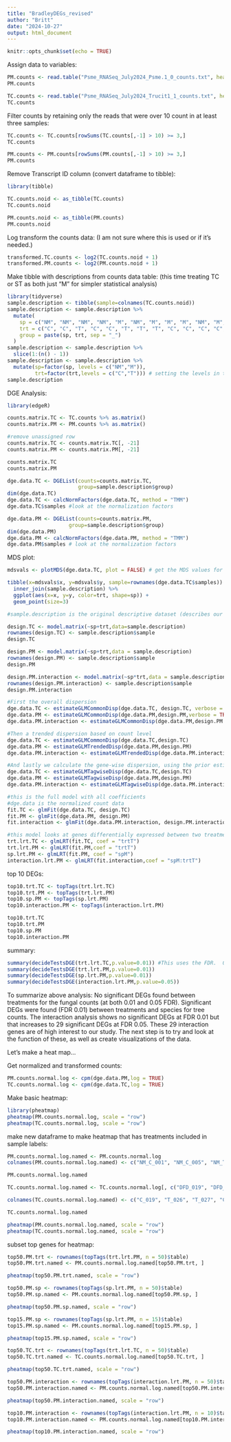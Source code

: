 ```yaml
---
title: "BradleyDEGs_revised"
author: "Britt"
date: "2024-10-27"
output: html_document
---
```


```r
knitr::opts_chunk$set(echo = TRUE)
```

Assign data to variables:

```r
PM.counts <- read.table("Psme_RNASeq_July2024_Psme.1_0_counts.txt", header = TRUE) 
PM.counts

TC.counts <- read.table("Psme_RNASeq_July2024_Trucit1_1_counts.txt", header = TRUE) 
TC.counts
```
Filter counts by retaining only the reads that were over 10 count in at least three samples:

```r
TC.counts <- TC.counts[rowSums(TC.counts[,-1] > 10) >= 3,]
TC.counts

PM.counts <- PM.counts[rowSums(PM.counts[,-1] > 10) >= 3,]
PM.counts
```

Remove Transcript ID column (convert dataframe to tibble):

```r
library(tibble)

TC.counts.noid <- as_tibble(TC.counts)
TC.counts.noid

PM.counts.noid <- as_tibble(PM.counts)
PM.counts.noid
```

Log transform the counts data: (I am not sure where this is used or if it's needed.)

```r
transformed.TC.counts <- log2(TC.counts.noid + 1) 
transformed.PM.counts <- log2(PM.counts.noid + 1)
```

Make tibble with descriptions from counts data table: (this time treating TC or ST as both just "M" for simpler statistical analysis)

```r
library(tidyverse)
sample.description <- tibble(sample=colnames(TC.counts.noid))
sample.description <- sample.description %>%
  mutate(
    sp = c("NM", "NM", "NM", "NM", "M", "NM", "M", "M", "M", "NM", "M", "NM", "NM", "M", "NM", "M", "NM", "NM", "NM", "M", "NA"),  
    trt = c("C", "C", "T", "C", "C", "T", "T", "T", "C", "C", "C", "C", "T", "T", "C", "C", "C", "T", "T", "T", "NA"),  
    group = paste(sp, trt, sep = "_")
  )
sample.description <- sample.description %>%
  slice(1:(n() - 1))
sample.description <- sample.description %>%
  mutate(sp=factor(sp, levels = c("NM","M")), 
         trt=factor(trt,levels = c("C","T"))) # setting the levels in this way makes "C and NM" the reference
sample.description
```

DGE Analysis:

```r
library(edgeR)

counts.matrix.TC <- TC.counts %>% as.matrix()
counts.matrix.PM <- PM.counts %>% as.matrix()

#remove unassigned row
counts.matrix.TC <- counts.matrix.TC[, -21]
counts.matrix.PM <- counts.matrix.PM[, -21]

counts.matrix.TC
counts.matrix.PM
```

```r
dge.data.TC <- DGEList(counts=counts.matrix.TC,
                       group=sample.description$group)
dim(dge.data.TC)
dge.data.TC <- calcNormFactors(dge.data.TC, method = "TMM")
dge.data.TC$samples #look at the normalization factors

dge.data.PM <- DGEList(counts=counts.matrix.PM, 
                    group=sample.description$group)
dim(dge.data.PM) 
dge.data.PM <- calcNormFactors(dge.data.PM, method = "TMM")
dge.data.PM$samples # look at the normalization factors
```

MDS plot:

```r
mdsvals <- plotMDS(dge.data.TC, plot = FALSE) # get the MDS values for plotting

tibble(x=mdsvals$x, y=mdsvals$y, sample=rownames(dge.data.TC$samples)) %>%
  inner_join(sample.description) %>%
  ggplot(aes(x=x, y=y, color=trt, shape=sp)) +
  geom_point(size=3) 
```
```r
#sample.description is the original descriptive dataset (describes our samples but doesn't have counts data)

design.TC <- model.matrix(~sp+trt,data=sample.description)
rownames(design.TC) <- sample.description$sample
design.TC

design.PM <- model.matrix(~sp+trt,data = sample.description)
rownames(design.PM) <- sample.description$sample
design.PM

design.PM.interaction <- model.matrix(~sp*trt,data = sample.description)
rownames(design.PM.interaction) <- sample.description$sample
design.PM.interaction
```
```r
#First the overall dispersion
dge.data.TC <- estimateGLMCommonDisp(dge.data.TC, design.TC, verbose = TRUE)
dge.data.PM <- estimateGLMCommonDisp(dge.data.PM,design.PM,verbose = TRUE)
dge.data.PM.interaction <- estimateGLMCommonDisp(dge.data.PM,design.PM.interaction,verbose = TRUE)

#Then a trended dispersion based on count level
dge.data.TC <- estimateGLMCommonDisp(dge.data.TC,design.TC)
dge.data.PM <- estimateGLMTrendedDisp(dge.data.PM,design.PM)
dge.data.PM.interaction <- estimateGLMTrendedDisp(dge.data.PM.interaction,design.PM.interaction)

#And lastly we calculate the gene-wise dispersion, using the prior estimates to "squeeze" the dispersion towards the common dispersion.
dge.data.TC <- estimateGLMTagwiseDisp(dge.data.TC,design.TC)
dge.data.PM <- estimateGLMTagwiseDisp(dge.data.PM,design.PM)
dge.data.PM.interaction <- estimateGLMTagwiseDisp(dge.data.PM.interaction,design.PM.interaction)
```
```r
#this is the full model with all coefficients
#dge.data is the normalized count data
fit.TC <- glmFit(dge.data.TC, design.TC)
fit.PM <- glmFit(dge.data.PM, design.PM)
fit.interaction <- glmFit(dge.data.PM.interaction, design.PM.interaction)

#this model looks at genes differentially expressed between two treatments
trt.lrt.TC <- glmLRT(fit.TC, coef = "trtT")
trt.lrt.PM <- glmLRT(fit.PM,coef = "trtT")
sp.lrt.PM <- glmLRT(fit.PM, coef = "spM")
interaction.lrt.PM <- glmLRT(fit.interaction,coef = "spM:trtT")
```

top 10 DEGs:

```r
top10.trt.TC <- topTags(trt.lrt.TC)
top10.trt.PM <- topTags(trt.lrt.PM)
top10.sp.PM <- topTags(sp.lrt.PM) 
top10.interaction.PM <- topTags(interaction.lrt.PM)

top10.trt.TC
top10.trt.PM
top10.sp.PM
top10.interaction.PM
```
summary:

```r
summary(decideTestsDGE(trt.lrt.TC,p.value=0.01)) #This uses the FDR.  0.05 would be OK also.
summary(decideTestsDGE(trt.lrt.PM,p.value=0.01)) 
summary(decideTestsDGE(sp.lrt.PM,p.value=0.01))
summary(decideTestsDGE(interaction.lrt.PM,p.value=0.05)) 
```
To summarize above analysis: No significant DEGs found between treatments for the fungal counts (at both 0.01 and 0.05 FDR). Significant DEGs were found (FDR 0.01) between treatments and species for tree counts. The interaction analysis shows no significant DEGs at FDR 0.01 but that increases to 29 significant DEGs at FDR 0.05. These 29 interaction genes are of high interest to our study. The next step is to try and look at the function of these, as well as create visualizations of the data.

Let's make a heat map...

Get normalized and transformed counts:
```r
PM.counts.normal.log <- cpm(dge.data.PM,log = TRUE)
TC.counts.normal.log <- cpm(dge.data.TC,log = TRUE)
```

Make basic heatmap:
```r
library(pheatmap)
pheatmap(PM.counts.normal.log, scale = "row")
pheatmap(TC.counts.normal.log, scale = "row")
```

make new dataframe to make heatmap that has treatments included in sample labels:

```r
PM.counts.normal.log.named <- PM.counts.normal.log
colnames(PM.counts.normal.log.named) <- c("NM_C_001", "NM_C_005", "NM_T_009", "NM_C_016", "M_C_019", "NM_T_023", "M_T_026", "M_T_027", "M_C_030", "NM_C_043", "M_C_045", "NM_C_049", "NM_T_050", "M_T_052", "NM_C_057", "M_C_062", "NM_C_080", "NM_T_082", "NM_T_085", "M_T_087")

PM.counts.normal.log.named
```
```r
TC.counts.normal.log.named <- TC.counts.normal.log[, c("DFD_019", "DFD_026", "DFD_027", "DFD_030", "DFD_045", "DFD_052", "DFD_062", "DFD_087")]

colnames(TC.counts.normal.log.named) <- c("C_019", "T_026", "T_027", "C_030", "C_045", "T_052","C_062", "T_087")

TC.counts.normal.log.named 
```
```r
pheatmap(PM.counts.normal.log.named, scale = "row")
pheatmap(TC.counts.normal.log.named, scale = "row")
```
subset top genes for heatmap:

```r
top50.PM.trt <- rownames(topTags(trt.lrt.PM, n = 50)$table)
top50.PM.trt.named <- PM.counts.normal.log.named[top50.PM.trt, ]

pheatmap(top50.PM.trt.named, scale = "row")
```
```r
top50.PM.sp <- rownames(topTags(sp.lrt.PM, n = 50)$table)
top50.PM.sp.named <- PM.counts.normal.log.named[top50.PM.sp, ]

pheatmap(top50.PM.sp.named, scale = "row")
```
```r
top15.PM.sp <- rownames(topTags(sp.lrt.PM, n = 15)$table)
top15.PM.sp.named <- PM.counts.normal.log.named[top15.PM.sp, ]

pheatmap(top15.PM.sp.named, scale = "row")
```


```r
top50.TC.trt <- rownames(topTags(trt.lrt.TC, n = 50)$table)
top50.TC.trt.named <- TC.counts.normal.log.named[top50.TC.trt, ]

pheatmap(top50.TC.trt.named, scale = "row")
```

```r
top50.PM.interaction <- rownames(topTags(interaction.lrt.PM, n = 50)$table)
top50.PM.interaction.named <- PM.counts.normal.log.named[top50.PM.interaction, ]

pheatmap(top50.PM.interaction.named, scale = "row")
```
```r
top10.PM.interaction <- rownames(topTags(interaction.lrt.PM, n = 10)$table)
top10.PM.interaction.named <- PM.counts.normal.log.named[top10.PM.interaction, ]

pheatmap(top10.PM.interaction.named, scale = "row")
```




